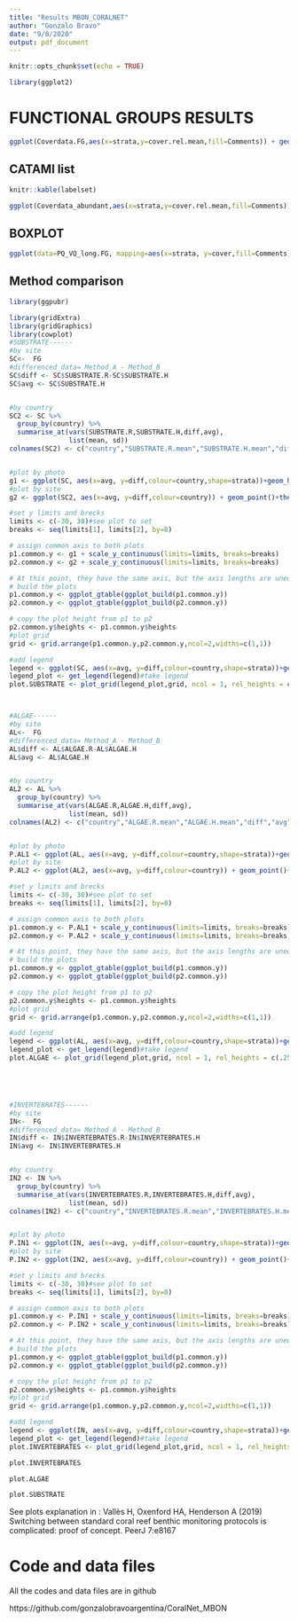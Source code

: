 ```yaml
---
title: "Results MBON_CORALNET"
author: "Gonzalo Bravo"
date: "9/8/2020"
output: pdf_document
---
```


```r
knitr::opts_chunk$set(echo = TRUE)
```

```r
library(ggplot2)
```


# FUNCTIONAL GROUPS RESULTS
```r
ggplot(Coverdata.FG,aes(x=strata,y=cover.rel.mean,fill=Comments)) + geom_bar(alpha=0.7,stat="identity",color="black",position=position_dodge()) + scale_color_grey() + geom_errorbar(aes(ymin=cover.rel.mean-cover.rel.SE, ymax=cover.rel.mean+cover.rel.SE), width=.2,position=position_dodge(.9)) + theme_bw() + scale_y_continuous(limits = c(0,100))+ scale_x_discrete(limits=c("HIGHTIDE","MIDTIDE","LOWTIDE"),labels=c("HIGH","MID","LOW")) + facet_grid(country~CATAMI) + labs(fill = "Method",x = "", y = "Cover (%)", title = "",caption ="Mean + SE") + theme(legend.position = "bottom",panel.grid.major = element_blank(),panel.grid.minor = element_blank(),panel.background = element_blank()) + scale_fill_brewer(palette="Dark2")
```

\pagebreak

## CATAMI list
```r
knitr::kable(labelset)
```


```r
ggplot(Coverdata_abundant,aes(x=strata,y=cover.rel.mean,fill=Comments)) + geom_bar(alpha=0.7,stat="identity",color="black",position=position_dodge()) + scale_color_grey() + geom_errorbar(aes(ymin=cover.rel.mean-cover.rel.SE, ymax=cover.rel.mean+cover.rel.SE), width=.2,position=position_dodge(.9)) + theme_bw() + scale_y_continuous(limits = c(0,100))+ scale_x_discrete(limits=c("HIGHTIDE","MIDTIDE","LOWTIDE"),labels=c("HIGH","MID","LOW")) + facet_grid(country~CATAMI) + labs(fill = "Method",x = "", y = "Cover (%)", title = "",caption ="Mean + SE") + theme(legend.position = "bottom",panel.grid.major = element_blank(),panel.grid.minor = element_blank(),panel.background = element_blank())  + scale_fill_brewer(palette="Dark2")
```

\pagebreak

## BOXPLOT
```r
ggplot(data=PQ_VQ_long.FG, mapping=aes(x=strata, y=cover,fill=Comments)) +geom_boxplot()   + theme_bw() + scale_y_continuous(limits = c(0,100))+ scale_x_discrete(limits=c("HIGHTIDE","MIDTIDE","LOWTIDE"),labels=c("HIGH","MID","LOW")) + facet_grid(country~CATAMI) + labs(fill = "Method",x = "", y = "Cover (%)", title = "") + theme(legend.position = "bottom",panel.grid.major = element_blank(),panel.grid.minor = element_blank(),panel.background = element_blank())  + scale_fill_brewer(palette="Dark2")
```

\pagebreak
## Method comparison

```r
library(ggpubr) 
```

```r
library(gridExtra)
library(gridGraphics)
library(cowplot)
#SUBSTRATE------
#by site
SC<-  FG
#differenced_data= Method_A - Method_B
SC$diff <- SC$SUBSTRATE.R-SC$SUBSTRATE.H
SC$avg <- SC$SUBSTRATE.H


#by country
SC2 <- SC %>% 
  group_by(country) %>% 
  summarise_at(vars(SUBSTRATE.R,SUBSTRATE.H,diff,avg), 
               list(mean, sd)) 
colnames(SC2) <- c("country","SUBSTRATE.R.mean","SUBSTRATE.H.mean","diff","avg","SUBSTRATE.R.SD","SUBSTRATE.H.SD","diff.SD","avg.SD")


#plot by photo
g1 <- ggplot(SC, aes(x=avg, y=diff,colour=country,shape=strata))+geom_hline(yintercept=0) + geom_point()+ theme_bw()+labs(y="Difference in % cover between methods", x="",title = "Substrate")+theme(legend.position="none",plot.margin=unit(c(0,0,1,1), "cm"))
#plot by site
g2 <- ggplot(SC2, aes(x=avg, y=diff,colour=country)) + geom_point()+theme_bw() + labs(y="", x="Avg % cover by VQ.Human (± SD)") + theme(axis.title.y =element_blank(),axis.text.y=element_blank(),axis.ticks.y=element_blank())+geom_hline(yintercept=0)+theme(legend.position="none",plot.margin=unit(c(0,1,1,-0.1), "cm"))+geom_errorbar(aes(ymin =diff-diff.SD,ymax =diff+diff.SD),width = 0.2) + geom_errorbarh(aes(xmin =avg-avg.SD ,xmax = avg+avg.SD),height =-.2)

#set y limits and brecks
limits <- c(-30, 30)#see plot to set 
breaks <- seq(limits[1], limits[2], by=8)

# assign common axis to both plots
p1.common.y <- g1 + scale_y_continuous(limits=limits, breaks=breaks)
p2.common.y <- g2 + scale_y_continuous(limits=limits, breaks=breaks)

# At this point, they have the same axis, but the axis lengths are unequal, so ...
# build the plots 
p1.common.y <- ggplot_gtable(ggplot_build(p1.common.y))
p2.common.y <- ggplot_gtable(ggplot_build(p2.common.y))

# copy the plot height from p1 to p2
p2.common.y$heights <- p1.common.y$heights
#plot grid
grid <- grid.arrange(p1.common.y,p2.common.y,ncol=2,widths=c(1,1))

#add legend
legend <- ggplot(SC, aes(x=avg, y=diff,colour=country,shape=strata))+geom_hline(yintercept=0) + geom_point()+ theme_bw()+labs(y="Difference in % cover between methods", x="",title = "Substrate")+theme(legend.position="bottom",legend.title = element_blank(),legend.box="vertical",plot.margin=unit(c(0,0,1,1), "cm"))
legend_plot <- get_legend(legend)#take legend
plot.SUBSTRATE <- plot_grid(legend_plot,grid, ncol = 1, rel_heights = c(.25,1))



#ALGAE------
#by site
AL<-  FG
#differenced_data= Method_A - Method_B
AL$diff <- AL$ALGAE.R-AL$ALGAE.H
AL$avg <- AL$ALGAE.H


#by country
AL2 <- AL %>% 
  group_by(country) %>% 
  summarise_at(vars(ALGAE.R,ALGAE.H,diff,avg), 
               list(mean, sd)) 
colnames(AL2) <- c("country","ALGAE.R.mean","ALGAE.H.mean","diff","avg","ALGAE.R.SD","ALGAE.H.SD","diff.SD","avg.SD")


#plot by photo
P.AL1 <- ggplot(AL, aes(x=avg, y=diff,colour=country,shape=strata))+geom_hline(yintercept=0) + geom_point()+ theme_bw()+labs(y="Difference in % cover between methods", x="",title = "ALGAE")+theme(legend.position="none",plot.margin=unit(c(0,0,1,1), "cm"))
#plot by site
P.AL2 <- ggplot(AL2, aes(x=avg, y=diff,colour=country)) + geom_point()+theme_bw() + labs(y="", x="Avg % cover by VQ.Human (± SD)") + theme(axis.title.y =element_blank(),axis.text.y=element_blank(),axis.ticks.y=element_blank())+geom_hline(yintercept=0)+theme(legend.position="none",plot.margin=unit(c(0,1,1,-0.1), "cm"))+geom_errorbar(aes(ymin =diff-diff.SD,ymax =diff+diff.SD),width = 0.2) + geom_errorbarh(aes(xmin =avg-avg.SD ,xmax = avg+avg.SD),height =-.2)

#set y limits and brecks
limits <- c(-30, 30)#see plot to set 
breaks <- seq(limits[1], limits[2], by=8)

# assign common axis to both plots
p1.common.y <- P.AL1 + scale_y_continuous(limits=limits, breaks=breaks)
p2.common.y <- P.AL2 + scale_y_continuous(limits=limits, breaks=breaks)

# At this point, they have the same axis, but the axis lengths are unequal, so ...
# build the plots 
p1.common.y <- ggplot_gtable(ggplot_build(p1.common.y))
p2.common.y <- ggplot_gtable(ggplot_build(p2.common.y))

# copy the plot height from p1 to p2
p2.common.y$heights <- p1.common.y$heights
#plot grid
grid <- grid.arrange(p1.common.y,p2.common.y,ncol=2,widths=c(1,1))

#add legend
legend <- ggplot(AL, aes(x=avg, y=diff,colour=country,shape=strata))+geom_hline(yintercept=0) + geom_point()+theme(legend.position="bottom",legend.title = element_blank(),legend.box="vertical",plot.margin=unit(c(0,0,1,1), "cm"))
legend_plot <- get_legend(legend)#take legend
plot.ALGAE <- plot_grid(legend_plot,grid, ncol = 1, rel_heights = c(.25,1))





#INVERTEBRATES------
#by site
IN<-  FG
#differenced_data= Method_A - Method_B
IN$diff <- IN$INVERTEBRATES.R-IN$INVERTEBRATES.H
IN$avg <- IN$INVERTEBRATES.H


#by country
IN2 <- IN %>% 
  group_by(country) %>% 
  summarise_at(vars(INVERTEBRATES.R,INVERTEBRATES.H,diff,avg), 
               list(mean, sd)) 
colnames(IN2) <- c("country","INVERTEBRATES.R.mean","INVERTEBRATES.H.mean","diff","avg","INVERTEBRATES.R.SD","INVERTEBRATES.H.SD","diff.SD","avg.SD")


#plot by photo
P.IN1 <- ggplot(IN, aes(x=avg, y=diff,colour=country,shape=strata))+geom_hline(yintercept=0) + geom_point()+ theme_bw()+labs(y="Difference in % cover between methods", x="",title = "INVERTEBRATES")+theme(legend.position="none",plot.margin=unit(c(0,0,1,1), "cm"))
#plot by site
P.IN2 <- ggplot(IN2, aes(x=avg, y=diff,colour=country)) + geom_point()+theme_bw() + labs(y="", x="Avg % cover by VQ.Human (± SD)") + theme(axis.title.y =element_blank(),axis.text.y=element_blank(),axis.ticks.y=element_blank())+geom_hline(yintercept=0)+theme(legend.position="none",plot.margin=unit(c(0,1,1,-0.1), "cm"))+geom_errorbar(aes(ymin =diff-diff.SD,ymax =diff+diff.SD),width = 0.2) + geom_errorbarh(aes(xmin =avg-avg.SD ,xmax = avg+avg.SD),height =-.2)

#set y limits and brecks
limits <- c(-30, 30)#see plot to set 
breaks <- seq(limits[1], limits[2], by=8)

# assign common axis to both plots
p1.common.y <- P.IN1 + scale_y_continuous(limits=limits, breaks=breaks)
p2.common.y <- P.IN2 + scale_y_continuous(limits=limits, breaks=breaks)

# At this point, they have the same axis, but the axis lengths are unequal, so ...
# build the plots 
p1.common.y <- ggplot_gtable(ggplot_build(p1.common.y))
p2.common.y <- ggplot_gtable(ggplot_build(p2.common.y))

# copy the plot height from p1 to p2
p2.common.y$heights <- p1.common.y$heights
#plot grid
grid <- grid.arrange(p1.common.y,p2.common.y,ncol=2,widths=c(1,1))

#add legend
legend <- ggplot(IN, aes(x=avg, y=diff,colour=country,shape=strata))+geom_hline(yintercept=0) + geom_point()+ theme_bw()+labs(y="Difference in % cover between methods", x="",title = "INVERTEBRATES")+theme(legend.position="bottom",legend.title = element_blank(),legend.box="vertical",plot.margin=unit(c(0,0,1,1), "cm"))
legend_plot <- get_legend(legend)#take legend
plot.INVERTEBRATES <- plot_grid(legend_plot,grid, ncol = 1, rel_heights = c(.25,1))


```

```r
plot.INVERTEBRATES
```

```r
plot.ALGAE
```


```r
plot.SUBSTRATE
```
\pagebreak

See plots explanation in :
Vallès H, Oxenford HA, Henderson A (2019) Switching between standard coral reef benthic monitoring protocols is complicated: proof of concept. PeerJ 7:e8167


# Code and data files 
All the codes and data files are in github

https://github.com/gonzalobravoargentina/CoralNet_MBON
